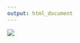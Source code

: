 ```yaml
---
output: html_document
---
```






<img src="`r here::here('logos/Jan_25_SDG_Analytics_in_R_Flyer.png')`" />















